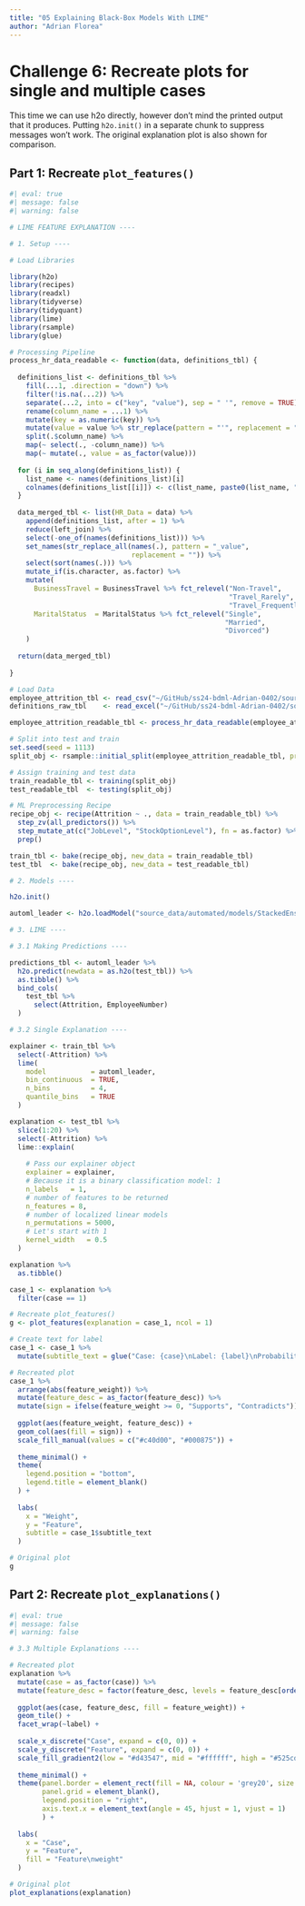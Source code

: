 ```yaml
---
title: "05 Explaining Black-Box Models With LIME"
author: "Adrian Florea"
---
```


# Challenge 6: Recreate plots for single and multiple cases
This time we can use h2o directly, however don't mind the printed output that it produces. Putting `h2o.init()` in a separate chunk to suppress messages won't work. The original explanation plot is also shown for comparison.

## Part 1: Recreate `plot_features()`

```r
#| eval: true
#| message: false
#| warning: false

# LIME FEATURE EXPLANATION ----

# 1. Setup ----

# Load Libraries 

library(h2o)
library(recipes)
library(readxl)
library(tidyverse)
library(tidyquant)
library(lime)
library(rsample)
library(glue)

# Processing Pipeline
process_hr_data_readable <- function(data, definitions_tbl) {
  
  definitions_list <- definitions_tbl %>%
    fill(...1, .direction = "down") %>%
    filter(!is.na(...2)) %>%
    separate(...2, into = c("key", "value"), sep = " '", remove = TRUE) %>%
    rename(column_name = ...1) %>%
    mutate(key = as.numeric(key)) %>%
    mutate(value = value %>% str_replace(pattern = "'", replacement = "")) %>%
    split(.$column_name) %>%
    map(~ select(., -column_name)) %>%
    map(~ mutate(., value = as_factor(value))) 
  
  for (i in seq_along(definitions_list)) {
    list_name <- names(definitions_list)[i]
    colnames(definitions_list[[i]]) <- c(list_name, paste0(list_name, "_value"))
  }
  
  data_merged_tbl <- list(HR_Data = data) %>%
    append(definitions_list, after = 1) %>%
    reduce(left_join) %>%
    select(-one_of(names(definitions_list))) %>%
    set_names(str_replace_all(names(.), pattern = "_value", 
                              replacement = "")) %>%
    select(sort(names(.))) %>%
    mutate_if(is.character, as.factor) %>%
    mutate(
      BusinessTravel = BusinessTravel %>% fct_relevel("Non-Travel", 
                                                      "Travel_Rarely", 
                                                      "Travel_Frequently"),
      MaritalStatus  = MaritalStatus %>% fct_relevel("Single", 
                                                     "Married", 
                                                     "Divorced")
    )
  
  return(data_merged_tbl)
  
}

# Load Data
employee_attrition_tbl <- read_csv("~/GitHub/ss24-bdml-Adrian-0402/source_data/automated/datasets-1067-1925-WA_Fn-UseC_-HR-Employee-Attrition.csv")
definitions_raw_tbl    <- read_excel("~/GitHub/ss24-bdml-Adrian-0402/source_data/automated/data_definitions.xlsx", sheet = 1, col_names = FALSE)

employee_attrition_readable_tbl <- process_hr_data_readable(employee_attrition_tbl, definitions_raw_tbl)

# Split into test and train
set.seed(seed = 1113)
split_obj <- rsample::initial_split(employee_attrition_readable_tbl, prop = 0.85)

# Assign training and test data
train_readable_tbl <- training(split_obj)
test_readable_tbl  <- testing(split_obj)

# ML Preprocessing Recipe 
recipe_obj <- recipe(Attrition ~ ., data = train_readable_tbl) %>%
  step_zv(all_predictors()) %>%
  step_mutate_at(c("JobLevel", "StockOptionLevel"), fn = as.factor) %>% 
  prep()

train_tbl <- bake(recipe_obj, new_data = train_readable_tbl)
test_tbl  <- bake(recipe_obj, new_data = test_readable_tbl)

# 2. Models ----

h2o.init()

automl_leader <- h2o.loadModel("source_data/automated/models/StackedEnsemble_BestOfFamily_5_AutoML_1_20240616_131553")

# 3. LIME ----

# 3.1 Making Predictions ----

predictions_tbl <- automl_leader %>% 
  h2o.predict(newdata = as.h2o(test_tbl)) %>%
  as.tibble() %>%
  bind_cols(
    test_tbl %>%
      select(Attrition, EmployeeNumber)
  )

# 3.2 Single Explanation ----

explainer <- train_tbl %>%
  select(-Attrition) %>%
  lime(
    model           = automl_leader,
    bin_continuous  = TRUE,
    n_bins          = 4,
    quantile_bins   = TRUE
  )

explanation <- test_tbl %>%
  slice(1:20) %>%
  select(-Attrition) %>%
  lime::explain(
    
    # Pass our explainer object
    explainer = explainer,
    # Because it is a binary classification model: 1
    n_labels   = 1,
    # number of features to be returned
    n_features = 8,
    # number of localized linear models
    n_permutations = 5000,
    # Let's start with 1
    kernel_width   = 0.5
  )

explanation %>% 
  as.tibble()

case_1 <- explanation %>%
  filter(case == 1)

# Recreate plot_features()
g <- plot_features(explanation = case_1, ncol = 1)

# Create text for label
case_1 <- case_1 %>% 
  mutate(subtitle_text = glue("Case: {case}\nLabel: {label}\nProbability: {round(label_prob, 2)}\nExplanation Fit: {round(model_r2, 2)}")) 

# Recreated plot
case_1 %>% 
  arrange(abs(feature_weight)) %>%
  mutate(feature_desc = as_factor(feature_desc)) %>%
  mutate(sign = ifelse(feature_weight >= 0, "Supports", "Contradicts")) %>%
  
  ggplot(aes(feature_weight, feature_desc)) +
  geom_col(aes(fill = sign)) +
  scale_fill_manual(values = c("#c40d00", "#000875")) +
  
  theme_minimal() +
  theme(
    legend.position = "bottom",
    legend.title = element_blank()
  ) +
  
  labs(
    x = "Weight",
    y = "Feature",
    subtitle = case_1$subtitle_text
  )

# Original plot
g
```

## Part 2: Recreate `plot_explanations()`

```r
#| eval: true
#| message: false
#| warning: false

# 3.3 Multiple Explanations ----

# Recreated plot
explanation %>% 
  mutate(case = as_factor(case)) %>% 
  mutate(feature_desc = factor(feature_desc, levels = feature_desc[order(feature, feature_value)] %>% unique() %>% rev())) %>% 
  
  ggplot(aes(case, feature_desc, fill = feature_weight)) +
  geom_tile() +
  facet_wrap(~label) +
  
  scale_x_discrete("Case", expand = c(0, 0)) +
  scale_y_discrete("Feature", expand = c(0, 0)) +
  scale_fill_gradient2(low = "#d43547", mid = "#ffffff", high = "#525cd1") +
  
  theme_minimal() +
  theme(panel.border = element_rect(fill = NA, colour = 'grey20', size = 1),
        panel.grid = element_blank(),
        legend.position = "right",
        axis.text.x = element_text(angle = 45, hjust = 1, vjust = 1)
        ) +
  
  labs(
    x = "Case",
    y = "Feature",
    fill = "Feature\nweight"
  )

# Original plot
plot_explanations(explanation)
```
